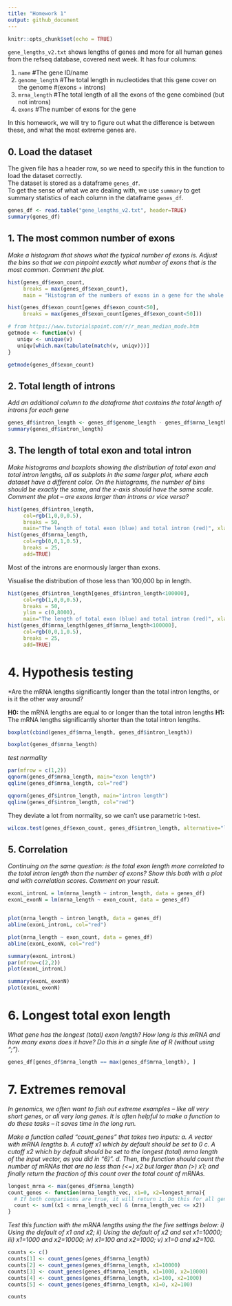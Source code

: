 ```yaml
---
title: "Homework 1"
output: github_document
---
```


```r
knitr::opts_chunk$set(echo = TRUE)
```


`gene_lengths_v2.txt` shows lengths of genes and more for all human genes from the refseq database, covered next week. It has four columns:

1. `name`			#The gene ID/name  
2. `genome_length`	#The total length in nucleotides that this gene cover on the genome #(exons + introns)  
3. `mrna_length`	#The  total length of all the exons of the gene combined (but not introns)  
4. `exons`			#The number of exons for the gene

In this homework, we will try to figure out what the difference is between these, and what the most extreme genes are. 

## 0. Load the dataset  

The given file has a header row, so we need to specify this in the function to load the dataset correctly.  
The dataset is stored as a dataframe `genes_df`.  
To get the sense of what we are dealing with, we use `summary` to get summary statistics of each column in the dataframe `genes_df`.


```r
genes_df <- read.table("gene_lengths_v2.txt", header=TRUE)
summary(genes_df)
```

## 1. The most common number of exons  

*Make a histogram that shows what the typical number of exons is.  Adjust the bins so that we can pinpoint exactly what number of exons that is the most common. Comment the plot.*

```r
hist(genes_df$exon_count, 
     breaks = max(genes_df$exon_count), 
     main = "Histogram of the numbers of exons in a gene for the whole dataset")

```


```r
hist(genes_df$exon_count[genes_df$exon_count<50], 
     breaks = max(genes_df$exon_count[genes_df$exon_count<50]))
```

```r
# from https://www.tutorialspoint.com/r/r_mean_median_mode.htm
getmode <- function(v) {
   uniqv <- unique(v)
   uniqv[which.max(tabulate(match(v, uniqv)))]
}

getmode(genes_df$exon_count)
```

## 2. Total length of introns  

*Add an additional column to the dataframe that contains the total length of introns for each gene*

```r
genes_df$intron_length <- genes_df$genome_length - genes_df$mrna_length
summary(genes_df$intron_length)
```

## 3. The length of total exon and total intron  

*Make histograms and boxplots showing the distribution of total exon and total intron lengths, all as subplots in the same larger plot, where each dataset have a different color.  On the histograms, the number of bins should be exactly the same, and the x-axis should have the same scale.*
*Comment the plot – are exons larger than introns or vice versa?*


```r
hist(genes_df$intron_length, 
     col=rgb(1,0,0,0.5), 
     breaks = 50, 
     main="The length of total exon (blue) and total intron (red)", xlab="length")
hist(genes_df$mrna_length, 
     col=rgb(0,0,1,0.5), 
     breaks = 25, 
     add=TRUE)
```

Most of the introns are enormously larger than exons.

Visualise the distribution of those less than 100,000 bp in length.

```r
hist(genes_df$intron_length[genes_df$intron_length<100000], 
     col=rgb(1,0,0,0.5), 
     breaks = 50, 
     ylim = c(0,8000), 
     main="The length of total exon (blue) and total intron (red)", xlab="length")
hist(genes_df$mrna_length[genes_df$mrna_length<100000], 
     col=rgb(0,0,1,0.5), 
     breaks = 25, 
     add=TRUE)

```


# 4. Hypothesis testing  

*Are the mRNA lengths significantly longer than the total intron lengths, or is it the other way around? 

**H0:** the mRNA lengths are equal to or longer than the total intron lengths
**H1:** The mRNA lengths significantly shorter than the total intron lengths.

```r

boxplot(cbind(genes_df$mrna_length, genes_df$intron_length))

boxplot(genes_df$mrna_length)
```

*test normality*

```r
par(mfrow = c(1,2))
qqnorm(genes_df$mrna_length, main="exon length")
qqline(genes_df$mrna_length, col="red")

qqnorm(genes_df$intron_length, main="intron length")
qqline(genes_df$intron_length, col="red")

```

They deviate a lot from normality, so we can't use parametric t-test.


```r
wilcox.test(genes_df$exon_count, genes_df$intron_length, alternative="less")
```

## 5. Correlation  

*Continuing on the same question: is the total exon length more correlated to the total intron length than the number of exons? Show this both with a plot and with correlation scores. Comment on your result.*

```r
exonL_intronL = lm(mrna_length ~ intron_length, data = genes_df)
exonL_exonN = lm(mrna_length ~ exon_count, data = genes_df)


plot(mrna_length ~ intron_length, data = genes_df)
abline(exonL_intronL, col="red")

plot(mrna_length ~ exon_count, data = genes_df)
abline(exonL_exonN, col="red")

summary(exonL_intronL)
par(mfrow=c(2,2))
plot(exonL_intronL)

summary(exonL_exonN)
plot(exonL_exonN)

```


# 6. Longest total exon length  

*What gene has the longest (total) exon length? How long is this mRNA and how many exons does it have?  Do this in a single line of R (without using “;”).* 

```r
genes_df[genes_df$mrna_length == max(genes_df$mrna_length), ]
```

# 7. Extremes removal  

*In genomics, we often want to fish out extreme examples – like all very short genes, or all very long genes. It is often helpful to make a function to do these tasks – it saves time in the long run.*

*Make a function called “count_genes” that takes two inputs:
a.	A vector with mRNA lengths 
b.	A cutoff x1 which by default should be set to 0
c.	A cutoff x2 which by default should be set to the longest (total) mrna length of the input vector, as you did in “6)”. 
d.	Then, the function should count the number of mRNAs that are no less than (<=) x2 but larger than (>) x1; and finally return the fraction of this count over the total count of mRNAs.*

```r
longest_mrna <- max(genes_df$mrna_length)
count_genes <- function(mrna_length_vec, x1=0, x2=longest_mrna){
  # If both comparisons are true, it will return 1. Do this for all genes and get the sum. 
  count <- sum((x1 < mrna_length_vec) & (mrna_length_vec <= x2))
}
```


*Test this function with the mRNA lengths using the the five settings below:
i)	Using the default of  x1 and x2; 
ii)	Using the default of  x2 and set x1=10000;
iii)	x1=1000 and x2=10000;
iv)	x1=100 and x2=1000; 
v)	x1=0 and x2=100.*

```r
counts <- c()
counts[1] <- count_genes(genes_df$mrna_length)
counts[2] <- count_genes(genes_df$mrna_length, x1=10000)
counts[3] <- count_genes(genes_df$mrna_length, x1=1000, x2=10000)
counts[4] <- count_genes(genes_df$mrna_length, x1=100, x2=1000)
counts[5] <- count_genes(genes_df$mrna_length, x1=0, x2=100)

counts

```



